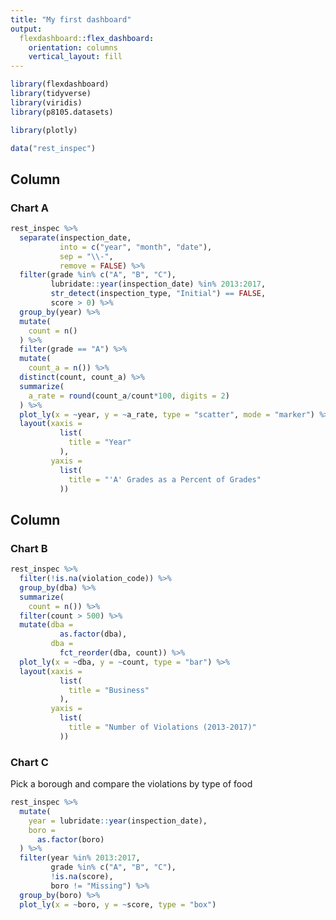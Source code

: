```yaml
---
title: "My first dashboard"
output: 
  flexdashboard::flex_dashboard:
    orientation: columns
    vertical_layout: fill
---
```


```r
library(flexdashboard)
library(tidyverse)
library(viridis)
library(p8105.datasets)

library(plotly)
```


```r
data("rest_inspec")
```

Column {data-width=650}
-----------------------------------------------------------------------

### Chart A

```r
rest_inspec %>% 
  separate(inspection_date, 
           into = c("year", "month", "date"), 
           sep = "\\-", 
           remove = FALSE) %>% 
  filter(grade %in% c("A", "B", "C"),
         lubridate::year(inspection_date) %in% 2013:2017,
         str_detect(inspection_type, "Initial") == FALSE,
         score > 0) %>% 
  group_by(year) %>% 
  mutate(
    count = n()
  ) %>% 
  filter(grade == "A") %>% 
  mutate(
    count_a = n()) %>% 
  distinct(count, count_a) %>% 
  summarize(
    a_rate = round(count_a/count*100, digits = 2)
  ) %>% 
  plot_ly(x = ~year, y = ~a_rate, type = "scatter", mode = "marker") %>% 
  layout(xaxis =
           list(
             title = "Year"
           ),
         yaxis =
           list(
             title = "'A' Grades as a Percent of Grades"
           ))
```

Column {data-width=350}
-----------------------------------------------------------------------

### Chart B

```r
rest_inspec %>% 
  filter(!is.na(violation_code)) %>% 
  group_by(dba) %>% 
  summarize(
    count = n()) %>%
  filter(count > 500) %>% 
  mutate(dba =
           as.factor(dba),
         dba = 
           fct_reorder(dba, count)) %>% 
  plot_ly(x = ~dba, y = ~count, type = "bar") %>% 
  layout(xaxis =
           list(
             title = "Business"
           ),
         yaxis =
           list(
             title = "Number of Violations (2013-2017)"
           ))  
```

### Chart C

Pick a borough and compare the violations by type of food

```r
rest_inspec %>% 
  mutate(
    year = lubridate::year(inspection_date),
    boro =
      as.factor(boro)
  ) %>% 
  filter(year %in% 2013:2017,
         grade %in% c("A", "B", "C"),
         !is.na(score),
         boro != "Missing") %>%
  group_by(boro) %>% 
  plot_ly(x = ~boro, y = ~score, type = "box")
```


